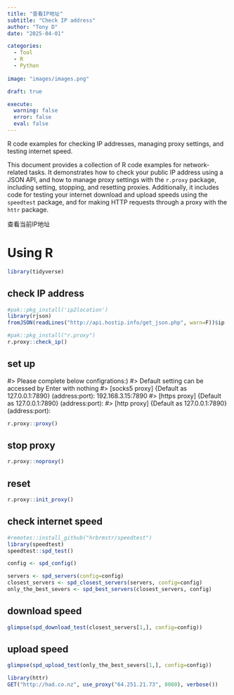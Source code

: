 ```yaml
---
title: "查看IP地址"
subtitle: "Check IP address"
author: "Tony D"
date: "2025-04-01"

categories: 
  - Tool
  - R
  - Python
  
image: "images/images.png"

draft: true

execute:
  warning: false
  error: false
  eval: false
---
```


R code examples for checking IP addresses, managing proxy settings, and testing internet speed.

This document provides a collection of R code examples for network-related tasks. It demonstrates how to check your public IP address using a JSON API, and how to manage proxy settings with the `r.proxy` package, including setting, stopping, and resetting proxies. Additionally, it includes code for testing your internet download and upload speeds using the `speedtest` package, and for making HTTP requests through a proxy with the `httr` package.


查看当前IP地址

# Using R

```r
library(tidyverse)
```


## check IP address


```r
#pak::pkg_install('ip2location')
library(rjson)
fromJSON(readLines("http://api.hostip.info/get_json.php", warn=F))$ip
```


```r
#pak::pkg_install("r.proxy")
r.proxy::check_ip()
```

## set up

#> Please complete below configrations:)
#> Default setting can be accessed by Enter with nothing
#> [socks5 proxy] {Default as 127.0.0.1:7890} (address:port): 192.168.3.15:7890
#> [https proxy] {Default as 127.0.0.1:7890} (address:port): 
#> [http proxy] {Default as 127.0.0.1:7890} (address:port): 


```r
r.proxy::proxy()
```
## stop proxy

```r
r.proxy::noproxy()
```

## reset 

```r
r.proxy::init_proxy()
```


## check internet speed

```r
#remotes::install_github("hrbrmstr/speedtest")
library(speedtest)
speedtest::spd_test()
```
```r
config <- spd_config()

servers <- spd_servers(config=config)
closest_servers <- spd_closest_servers(servers, config=config)
only_the_best_severs <- spd_best_servers(closest_servers, config)
```

## download speed
```r
glimpse(spd_download_test(closest_servers[1,], config=config))
```


## upload speed

```r
glimpse(spd_upload_test(only_the_best_severs[1,], config=config))
```


```r
library(httr)
GET("http://had.co.nz", use_proxy("64.251.21.73", 8080), verbose())
```

